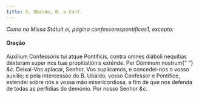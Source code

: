 ```yaml
---
title: S. Ubaldo, B. e Conf.
---
```


<em>Como na Missa Státuit ei, página confessorespontifices1, excepto:</em>

#### Oração

<div class="grid grid-cols-2 gap-5">
  <span class="text-justify">
    Auxílium Confessóris tui atque Pontíficis, contra omnes diáboli nequítias
    déxteram super nos tuæ propitiatiónis exténde. Per Dóminum nostrum{" "}
    <em>&c.</em>
  </span>
  <span class="text-justify">
    Deixai-Vos aplacar, Senhor, Vos suplicamos, e concedei-nos o vosso auxílio;
    e pela intercessão do B. Ubaldo, vosso Confessor e Pontífice, estendei sobre
    nós a vossa mão misericordiosa, a fim de que nos defenda de todas as
    perfídias do demónio. Por nosso Senhor <em>&c.</em>
  </span>
</div>
